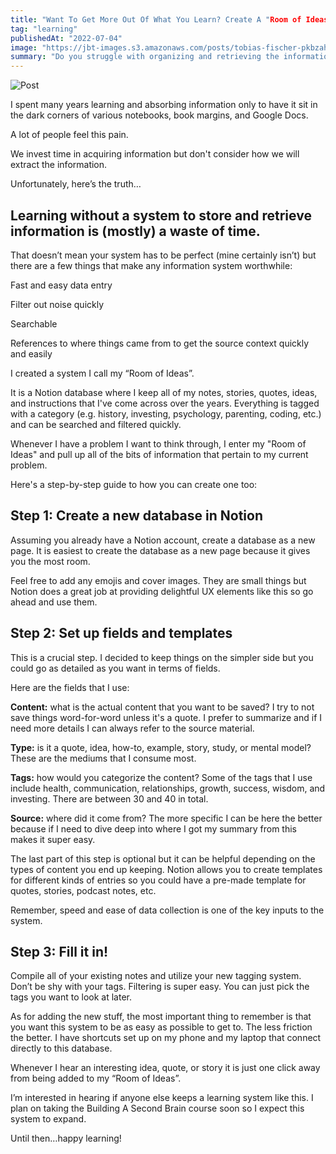 ```yaml
---
title: "Want To Get More Out Of What You Learn? Create A "Room of Ideas”"
tag: "learning"
publishedAt: "2022-07-04"
image: "https://jbt-images.s3.amazonaws.com/posts/tobias-fischer-pkbzaheg2ng-unsplash.jpeg"
summary: "Do you struggle with organizing and retrieving the information you've learned? Discover how creating a "Room of Ideas" in Notion can transform the way you store and access valuable knowledge."
---
```


![Post](https://jbt-images.s3.amazonaws.com/posts/tobias-fischer-pkbzaheg2ng-unsplash.jpeg)

I spent many years learning and absorbing information only to have it sit in the dark corners of various notebooks, book margins, and Google Docs.

A lot of people feel this pain.

We invest time in acquiring information but don't consider how we will extract the information.

Unfortunately, here’s the truth…

## Learning without a system to store and retrieve information is (mostly) a waste of time.

That doesn’t mean your system has to be perfect (mine certainly isn’t) but there are a few things that make any information system worthwhile:

Fast and easy data entry

Filter out noise quickly

Searchable

References to where things came from to get the source context quickly and easily

I created a system I call my “Room of Ideas”.

It is a Notion database where I keep all of my notes, stories, quotes, ideas, and instructions that I've come across over the years. Everything is tagged with a category (e.g. history, investing, psychology, parenting, coding, etc.) and can be searched and filtered quickly.

Whenever I have a problem I want to think through, I enter my "Room of Ideas" and pull up all of the bits of information that pertain to my current problem.

Here's a step-by-step guide to how you can create one too:

## Step 1: Create a new database in Notion

Assuming you already have a Notion account, create a database as a new page. It is easiest to create the database as a new page because it gives you the most room.

Feel free to add any emojis and cover images. They are small things but Notion does a great job at providing delightful UX elements like this so go ahead and use them.

## Step 2: Set up fields and templates

This is a crucial step. I decided to keep things on the simpler side but you could go as detailed as you want in terms of fields.

Here are the fields that I use:

**Content:** what is the actual content that you want to be saved? I try to not save things word-for-word unless it's a quote. I prefer to summarize and if I need more details I can always refer to the source material.

**Type:** is it a quote, idea, how-to, example, story, study, or mental model? These are the mediums that I consume most.

**Tags:** how would you categorize the content? Some of the tags that I use include health, communication, relationships, growth, success, wisdom, and investing. There are between 30 and 40 in total.

**Source:** where did it come from? The more specific I can be here the better because if I need to dive deep into where I got my summary from this makes it super easy.

The last part of this step is optional but it can be helpful depending on the types of content you end up keeping. Notion allows you to create templates for different kinds of entries so you could have a pre-made template for quotes, stories, podcast notes, etc.

Remember, speed and ease of data collection is one of the key inputs to the system.

## Step 3: Fill it in!

Compile all of your existing notes and utilize your new tagging system. Don’t be shy with your tags. Filtering is super easy. You can just pick the tags you want to look at later.

As for adding the new stuff, the most important thing to remember is that you want this system to be as easy as possible to get to. The less friction the better. I have shortcuts set up on my phone and my laptop that connect directly to this database.

Whenever I hear an interesting idea, quote, or story it is just one click away from being added to my “Room of Ideas”.

I’m interested in hearing if anyone else keeps a learning system like this. I plan on taking the Building A Second Brain course soon so I expect this system to expand.

Until then…happy learning!
